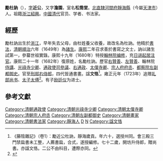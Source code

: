 '''勵杜訥'''（{{bd|1628年||1703年|catIdx=L}}），[[表字|字]]'''近公'''，又字'''澹園'''，室名'''松喬堂'''。[[北直隸|北直隸]][[河間府|河間府]][[靜海縣|靜海縣]]（今屬[[天津市|天津市]]）人。祖籍[[浙江|浙江]][[紹興|紹興]]。[[中國|中國]][[清代|清代]]官员、学者、书法家。

== 經歷 ==
勵杜訥出生於[[浙江|浙江]]，早年失去父母，由杜姓養父收養，故改名為杜訥。他精於[[書法|書法]]，[[清朝|清朝]][[順治|順治]]六年（1649年）為[[諸生|諸生]]。[[康熙|康熙]]二年召求善於書寫之文士，訥以諸生試第一，參纂世祖實錄。康熙十九年（1680年）特授[[翰林院|翰林院]][[编修|编修]]，充[[日讲起居注官|日讲起居注官]]。康熙二十一年（1682年）復原姓，名勵杜訥。歷官[[右贊善|右贊善]]、[[左贊善|左贊善]]、翰林院[[侍講|侍講]]、[[光祿寺|光祿寺]][[少卿|少卿]]、[[通政使司|通政使司]][[參議|參議]]、[[右通政|右通政]]、[[太僕寺卿|太僕寺卿]]、[[宗人府|宗人府]][[府丞|府丞]]、[[都察院|都察院]][[左副都御史|左副都御史]]。官至[[刑部右侍郎|刑部右侍郎]]，四代皆通書畫。諡'''文恪'''<ref>《藤陰雜記》（卷1）：勵近公杜訥，靜海歲貢。年六十，選授州同。會三殿三門禁扁書未工整，人薦書扁，合式，遂授編修。七十二歲，開坊升侍郎，贈尚書。亦諡文恪。二公不由科目，遭際亦同。</ref>。雍正元年（1723年）追赠[[礼部尚书|礼部尚书]]、[[太子太傅|太子太傅]]<ref>{{cite news|title=静海的“励氏四杰”|url=http://epaper.tianjinwe.com/tjrb/tjrb/2007-09/13/content_5347720.htm|accessdate=2013-04-18|newspaper=张红|archive-url=https://web.archive.org/web/20160404021818/http://epaper.tianjinwe.com/tjrb/tjrb/2007-09/13/content_5347720.htm|archive-date=2016-04-04|dead-url=yes}}</ref>。有子[[励廷仪|励廷仪]]为进士。

==參考文獻==
{{reflist}}
{{清朝人物小作品}}
{{特授改補館職翰林}}
{{清朝入祀賢良祠}}
{{DEFAULTSORT:L勵}}
[[Category:清朝通政使|Category:清朝通政使]]
[[Category:清朝光祿寺少卿|Category:清朝光祿寺少卿]]
[[Category:清朝太僕寺卿|Category:清朝太僕寺卿]]
[[Category:清朝宗人府丞|Category:清朝宗人府丞]]
[[Category:清朝左副都御史|Category:清朝左副都御史]]
[[Category:清朝畫家|Category:清朝畫家]]
[[Category:清朝書法家|Category:清朝書法家]]
[[Category:靜海人|Category:靜海人]]
[[Category:勵姓|D]]
[[Category:杜姓|N]]
[[Category:諡文恪|Category:諡文恪]]